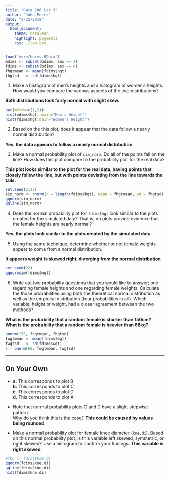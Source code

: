```yaml
---
title: "Data 606 Lab 3"
author: "John Perez"
date: "2/25/2019"
output:
  html_document:
    theme: cerulean
    highlight: pygments
    css: ./lab.css
---
```



```r
load("more/bdims.RData")
mdims <- subset(bdims, sex == 1)
fdims <- subset(bdims, sex == 0)
fhgtmean <- mean(fdims$hgt)
fhgtsd   <- sd(fdims$hgt)
```

1.  Make a histogram of men's heights and a histogram of women's heights.  How 
    would you compare the various aspects of the two distributions?  

**Both distributions look fairly normal with slight skew.**
```r
par(mfrow=c(1,2))
hist(mdims$hgt, main="Men's Height")
hist(fdims$hgt,main="Women's Height")
```


2.  Based on the this plot, does it appear that the data follow a nearly normal 
    distribution?  

**Yes, the data appears to follow a nearly normal distribution** 

3.  Make a normal probability plot of `sim_norm`.  Do all of the points fall on 
    the line?  How does this plot compare to the probability plot for the real 
    data?

**This plot looks similar to the plot for the real data, having points that closely follow the line, but with points deviating from the line towards the tails.**  
    
```r
set.seed(2112)
sim_norm <- rnorm(n = length(fdims$hgt), mean = fhgtmean, sd = fhgtsd)
qqnorm(sim_norm)
qqline(sim_norm)
```

4.  Does the normal probability plot for `fdims$hgt` look similar to the plots 
    created for the simulated data?  That is, do plots provide evidence that the
    female heights are nearly normal?  

**Yes, the plots look similar to the plots created by the simulated data**

5.  Using the same technique, determine whether or not female weights appear to 
    come from a normal distribution.

**It appears weight is skewed right, diverging from the normal distribution**

```r
set.seed(22)
qqnormsim(fdims$wgt)
```

6.  Write out two probability questions that you would like to answer; one 
    regarding female heights and one regarding female weights.  Calculate the 
    those probabilities using both the theoretical normal distribution as well 
    as the empirical distribution (four probabilities in all).  Which variable,
    height or weight, had a closer agreement between the two methods?  
    
**What is the probability that a random female is shorter than 150cm?**  
**What is the probability that a random female is heavier than 68kg?**
```r
pnorm(150, fhgtmean, fhgtsd)
fwgtmean <- mean(fdims$wgt)
fwgtsd   <- sd(fdims$wgt)
1 - pnorm(68, fwgtmean, fwgtsd)
```
* * *

## On Your Own

-   
**a.** This corresponds to plot B  
**b.** This corresponds to plot C  
**c.** This corresponds to plot D  
**d.** This corresponds to plot A  

-   Note that normal probability plots C and D have a slight stepwise pattern.  
    Why do you think this is the case?
    **This could be caused by values being rounded**

-   Make a normal probability plot for female 
    knee diameter (`kne.di`).  Based on this normal probability plot, is this 
    variable left skewed, symmetric, or right skewed?  Use a histogram to confirm 
    your findings.
    **This variable is right skewed**
```r
#fkn <- fdims$kne.di
qqnorm(fdims$kne.di)
qqline(fdims$kne.di)
hist(fdims$kne.di)
```
    


